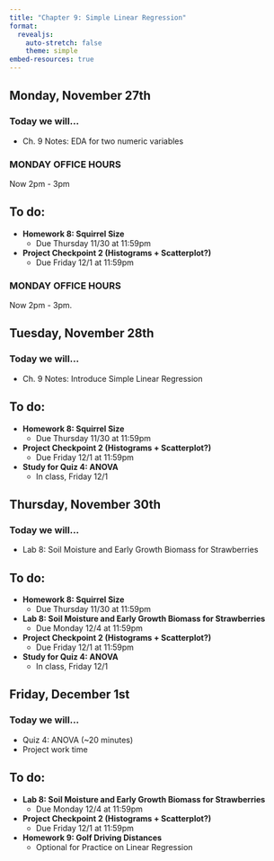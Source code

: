 ```yaml
---
title: "Chapter 9: Simple Linear Regression"
format: 
  revealjs:
    auto-stretch: false
    theme: simple
embed-resources: true
---
```


## Monday, November 27th
### Today we will...

+ Ch. 9 Notes: EDA for two numeric variables
  
::: callout-warning
### MONDAY OFFICE HOURS 
Now 2pm - 3pm
:::

## To do:
  
+ **Homework 8: Squirrel Size**
  + Due Thursday 11/30 at 11:59pm
  
+ **Project Checkpoint 2 (Histograms + Scatterplot?)**
  + Due Friday 12/1 at 11:59pm

::: callout-warning
### MONDAY OFFICE HOURS
Now 2pm - 3pm.
:::

## Tuesday, November 28th
### Today we will...

+ Ch. 9 Notes: Introduce Simple Linear Regression

## To do:

+ **Homework 8: Squirrel Size**
  + Due Thursday 11/30 at 11:59pm
  
+ **Project Checkpoint 2 (Histograms + Scatterplot?)**
  + Due Friday 12/1 at 11:59pm
  
+ **Study for Quiz 4: ANOVA**
  + In class, Friday 12/1

## Thursday, November 30th
### Today we will...

+ Lab 8: Soil Moisture and Early Growth Biomass for Strawberries

## To do:

+ **Homework 8: Squirrel Size**
  + Due Thursday 11/30 at 11:59pm
  
+ **Lab 8: Soil Moisture and Early Growth Biomass for Strawberries**
  + Due Monday 12/4 at 11:59pm
  
+ **Project Checkpoint 2 (Histograms + Scatterplot?)**
  + Due Friday 12/1 at 11:59pm
  
+ **Study for Quiz 4: ANOVA**
  + In class, Friday 12/1


## Friday, December 1st
### Today we will...

+ Quiz 4: ANOVA (~20 minutes)
+ Project work time
  
## To do:
  
+ **Lab 8: Soil Moisture and Early Growth Biomass for Strawberries**
  + Due Monday 12/4 at 11:59pm
  
+ **Project Checkpoint 2 (Histograms + Scatterplot?)**
  + Due Friday 12/1 at 11:59pm

+ **Homework 9: Golf Driving Distances**
  + Optional for Practice on Linear Regression
